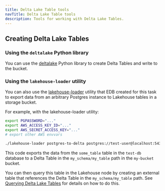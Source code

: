 ```yaml
---
title: Delta Lake Table tools
navTitle: Delta Lake Table tools
description: Tools for working with Delta Lake Tables.
---
```


## Creating Delta Lake Tables

### Using the `deltalake` Python library

You can use the [deltalake](https://pypi.org/project/deltalake/) Python library to create Delta Tables and write to the bucket.

### Using the `lakehouse-loader` utility

You can also use the [lakehouse-loader](https://github.com/splitgraph/lakehouse-loader) utility that EDB created for this task to export data from an arbitrary Postgres instance to Lakehouse tables in a storage bucket.

For example, with the lakehouse-loader utility:

```bash
export PGPASSWORD="..."
export AWS_ACCESS_KEY_ID="..."
export AWS_SECRET_ACCESS_KEY="..."
# export other AWS envvars

./lakehouse-loader postgres-to-delta postgres://test-user@localhost:5432/test-db -q "SELECT * FROM some_table" s3://my-bucket/my_schema/my_table
```

This code exports the data from the `some_table` table in the `test-db` database to a Delta Table in the `my_schema/my_table` path in the `my-bucket` bucket.

You can then query this table in the Lakehouse node by creating an external table that references the Delta Table in the `my_schema/my_table` path. See [Querying Delta Lake Tables](/edb-postgres-ai/hybrid-manager/analytics/learn/how-to/query-delta-lake-tables) for details on how to do this.


